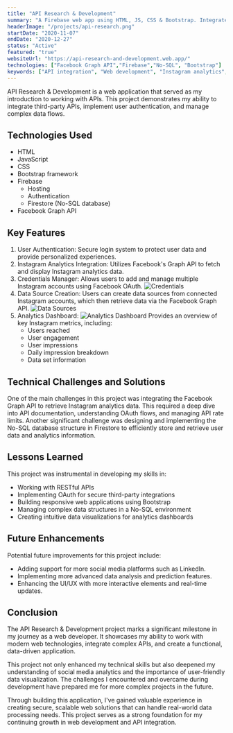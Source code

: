 ```yaml
---
title: "API Research & Development"
summary: "A Firebase web app using HTML, JS, CSS & Bootstrap. Integrates Facebook Graph API for Instagram analytics, features user auth, and data visualization dashboard."
headerImage: "/projects/api-research.png"
startDate: "2020-11-07"
endDate: "2020-12-27"
status: "Active"
featured: "true"
websiteUrl: "https://api-research-and-development.web.app/"
technologies: ["Facebook Graph API","Firebase","No-SQL", "Bootstrap"]
keywords: ["API integration", "Web development", "Instagram analytics", "Firebase application", "Social media dashboard", "Facebook Graph API", "User authentication", "Data visualization", "JavaScript programming", "Bootstrap framework"]
---
```


API Research & Development is a web application that served as my introduction to working with APIs. This project demonstrates my ability to integrate third-party APIs, implement user authentication, and manage complex data flows.
## Technologies Used
- HTML
- JavaScript
- CSS
- Bootstrap framework
- Firebase
    - Hosting
    - Authentication
    - Firestore (No-SQL database)
- Facebook Graph API

## Key Features
1. User Authentication: Secure login system to protect user data and provide personalized experiences.
2. Instagram Analytics Integration: Utilizes Facebook's Graph API to fetch and display Instagram analytics data.
3. Credentials Manager: Allows users to add and manage multiple Instagram accounts using Facebook OAuth.
![Credentials](/projects/api-research/api-research-creds.PNG)
4. Data Source Creation: Users can create data sources from connected Instagram accounts, which then retrieve data via the Facebook Graph API.
![Data Sources](/projects/api-research/api-research-data-source.PNG)
5. Analytics Dashboard: 
![Analytics Dashboard](/projects/api-research/api-research-dashboard.PNG)
Provides an overview of key Instagram metrics, including:
    - Users reached
    - User engagement
    - User impressions
    - Daily impression breakdown
    - Data set information
## Technical Challenges and Solutions
One of the main challenges in this project was integrating the Facebook Graph API to retrieve Instagram analytics data. This required a deep dive into API documentation, understanding OAuth flows, and managing API rate limits.
Another significant challenge was designing and implementing the No-SQL database structure in Firestore to efficiently store and retrieve user data and analytics information.
## Lessons Learned
This project was instrumental in developing my skills in:
- Working with RESTful APIs
- Implementing OAuth for secure third-party integrations
- Building responsive web applications using Bootstrap
- Managing complex data structures in a No-SQL environment
- Creating intuitive data visualizations for analytics dashboards

## Future Enhancements
Potential future improvements for this project include:
- Adding support for more social media platforms such as LinkedIn.
- Implementing more advanced data analysis and prediction features.
- Enhancing the UI/UX with more interactive elements and real-time updates.

## Conclusion
The API Research & Development project marks a significant milestone in my journey as a web developer. It showcases my ability to work with modern web technologies, integrate complex APIs, and create a functional, data-driven application.

This project not only enhanced my technical skills but also deepened my understanding of social media analytics and the importance of user-friendly data visualization. The challenges I encountered and overcame during development have prepared me for more complex projects in the future.

Through building this application, I've gained valuable experience in creating secure, scalable web solutions that can handle real-world data processing needs. This project serves as a strong foundation for my continuing growth in web development and API integration.